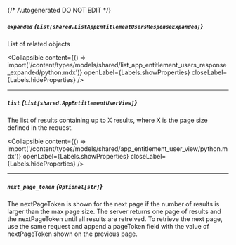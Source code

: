 {/* Autogenerated DO NOT EDIT  */}

##### `expanded` *{`List[shared.ListAppEntitlementUsersResponseExpanded]`}*
List of related objects

<Collapsible content={() => import('/content/types/models/shared/list_app_entitlement_users_response_expanded/python.mdx')} openLabel={Labels.showProperties} closeLabel={Labels.hideProperties} />


---
##### `list` *{`List[shared.AppEntitlementUserView]`}*
The list of results containing up to X results, where X is the page size defined in the request.

<Collapsible content={() => import('/content/types/models/shared/app_entitlement_user_view/python.mdx')} openLabel={Labels.showProperties} closeLabel={Labels.hideProperties} />


---
##### `next_page_token` *{`Optional[str]`}*
The nextPageToken is shown for the next page if the number of results is larger than the max page size. The server returns one page of results and the nextPageToken until all results are retreived. To retrieve the next page, use the same request and append a pageToken field with the value of nextPageToken shown on the previous page.


